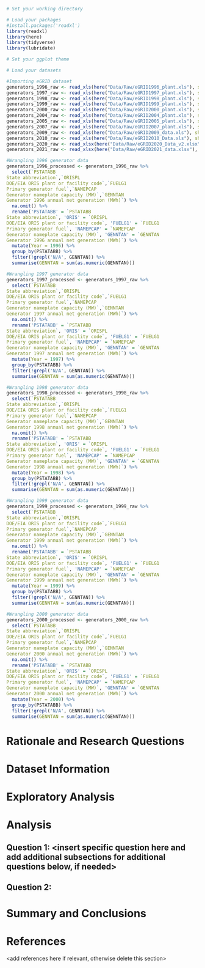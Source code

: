 \newpage
\tableofcontents 
\newpage
\listoftables 
\newpage
\listoffigures 
\newpage

```r
# Set your working directory

# Load your packages
#install.packages('readxl')
library(readxl)
library(here)
library(tidyverse)
library(lubridate)

# Set your ggplot theme

# Load your datasets

#Importing eGRID dataset
generators_1996_raw <- read_xls(here("Data/Raw/eGRID1996_plant.xls"), sheet = 'EGRDGEN96', skip = 3)
generators_1997_raw <- read_xls(here("Data/Raw/eGRID1997_plant.xls"), sheet = 'EGRDGEN97', skip = 3)
generators_1998_raw <- read_xls(here("Data/Raw/eGRID1998_plant.xls"), sheet = 'EGRDGEN98', skip = 3)
generators_1999_raw <- read_xls(here("Data/Raw/eGRID1999_plant.xls"), sheet = 'EGRDGEN99', skip = 3)
generators_2000_raw <- read_xls(here("Data/Raw/eGRID2000_plant.xls"), sheet = 'EGRDGEN00', skip = 3)
generators_2004_raw <- read_xls(here("Data/Raw/eGRID2004_plant.xls"), sheet = 'EGRDGEN04', skip = 3)
generators_2005_raw <- read_xls(here("Data/Raw/eGRID2005_plant.xls"), sheet = 'GEN05', skip = 3)
generators_2007_raw <- read_xls(here("Data/Raw/eGRID2007_plant.xls"), sheet = 'GEN07', skip = 3)
generators_2009_raw <- read_xls(here("Data/Raw/eGRID2009_data.xls"), sheet = 'GEN09', skip = 3)
generators_2010_raw <- read_xls(here("Data/Raw/eGRID2010_Data.xls"), sheet = 'GEN10', skip = 3)
generators_2020_raw <- read_xlsx(here("Data/Raw/eGRID2020_Data_v2.xlsx"), sheet = 'GEN20', skip = 1)
generators_2021_raw <- read_xlsx(here("Data/Raw/eGRID2021_data.xlsx"), sheet = 'GEN21', skip = 1)

#Wrangling 1996 generator data
generators_1996_processed <- generators_1996_raw %>% 
  select(`PSTATABB
State abbreviation`,`ORISPL
DOE/EIA ORIS plant or facility code`,`FUELG1
Primary generator fuel`,`NAMEPCAP
Generator nameplate capacity (MW)`,`GENNTAN
Generator 1996 annual net generation (MWh)`) %>% 
  na.omit() %>% 
  rename('PSTATABB' = `PSTATABB
State abbreviation`, 'ORIS' = `ORISPL
DOE/EIA ORIS plant or facility code`, 'FUELG1' = `FUELG1
Primary generator fuel`, 'NAMEPCAP' = `NAMEPCAP
Generator nameplate capacity (MW)`, 'GENNTAN' = `GENNTAN
Generator 1996 annual net generation (MWh)`) %>% 
  mutate(Year = 1996) %>% 
  group_by(PSTATABB) %>% 
  filter(!grepl('N/A', GENNTAN)) %>% 
  summarise(GENNTAN = sum(as.numeric(GENNTAN)))

#Wrangling 1997 generator data
generators_1997_processed <- generators_1997_raw %>% 
  select(`PSTATABB
State abbreviation`,`ORISPL
DOE/EIA ORIS plant or facility code`,`FUELG1
Primary generator fuel`,`NAMEPCAP
Generator nameplate capacity (MW)`,`GENNTAN
Generator 1997 annual net generation (MWh)`) %>% 
  na.omit() %>% 
  rename('PSTATABB' = `PSTATABB
State abbreviation`, 'ORIS' = `ORISPL
DOE/EIA ORIS plant or facility code`, 'FUELG1' = `FUELG1
Primary generator fuel`, 'NAMEPCAP' = `NAMEPCAP
Generator nameplate capacity (MW)`, 'GENNTAN' = `GENNTAN
Generator 1997 annual net generation (MWh)`) %>% 
  mutate(Year = 1997) %>% 
  group_by(PSTATABB) %>% 
  filter(!grepl('N/A', GENNTAN)) %>% 
  summarise(GENNTAN = sum(as.numeric(GENNTAN)))

#Wrangling 1998 generator data
generators_1998_processed <- generators_1998_raw %>% 
  select(`PSTATABB
State abbreviation`,`ORISPL
DOE/EIA ORIS plant or facility code`,`FUELG1
Primary generator fuel`,`NAMEPCAP
Generator nameplate capacity (MW)`,`GENNTAN
Generator 1998 annual net generation (MWh)`) %>% 
  na.omit() %>% 
  rename('PSTATABB' = `PSTATABB
State abbreviation`, 'ORIS' = `ORISPL
DOE/EIA ORIS plant or facility code`, 'FUELG1' = `FUELG1
Primary generator fuel`, 'NAMEPCAP' = `NAMEPCAP
Generator nameplate capacity (MW)`, 'GENNTAN' = `GENNTAN
Generator 1998 annual net generation (MWh)`) %>% 
  mutate(Year = 1998) %>% 
  group_by(PSTATABB) %>% 
  filter(!grepl('N/A', GENNTAN)) %>% 
  summarise(GENNTAN = sum(as.numeric(GENNTAN)))

#Wrangling 1999 generator data
generators_1999_processed <- generators_1999_raw %>% 
  select(`PSTATABB
State abbreviation`,`ORISPL
DOE/EIA ORIS plant or facility code`,`FUELG1
Primary generator fuel`,`NAMEPCAP
Generator nameplate capacity (MW)`,`GENNTAN
Generator 1999 annual net generation (MWh)`) %>% 
  na.omit() %>% 
  rename('PSTATABB' = `PSTATABB
State abbreviation`, 'ORIS' = `ORISPL
DOE/EIA ORIS plant or facility code`, 'FUELG1' = `FUELG1
Primary generator fuel`, 'NAMEPCAP' = `NAMEPCAP
Generator nameplate capacity (MW)`, 'GENNTAN' = `GENNTAN
Generator 1999 annual net generation (MWh)`) %>% 
  mutate(Year = 1999) %>% 
  group_by(PSTATABB) %>% 
  filter(!grepl('N/A', GENNTAN)) %>% 
  summarise(GENNTAN = sum(as.numeric(GENNTAN)))

#Wrangling 2000 generator data
generators_2000_processed <- generators_2000_raw %>% 
  select(`PSTATABB
State abbreviation`,`ORISPL
DOE/EIA ORIS plant or facility code`,`FUELG1
Primary generator fuel`,`NAMEPCAP
Generator nameplate capacity (MW)`,`GENNTAN
Generator 2000 annual net generation (MWh)`) %>% 
  na.omit() %>% 
  rename('PSTATABB' = `PSTATABB
State abbreviation`, 'ORIS' = `ORISPL
DOE/EIA ORIS plant or facility code`, 'FUELG1' = `FUELG1
Primary generator fuel`, 'NAMEPCAP' = `NAMEPCAP
Generator nameplate capacity (MW)`, 'GENNTAN' = `GENNTAN
Generator 2000 annual net generation (MWh)`) %>% 
  mutate(Year = 2000) %>% 
  group_by(PSTATABB) %>% 
  filter(!grepl('N/A', GENNTAN)) %>% 
  summarise(GENNTAN = sum(as.numeric(GENNTAN)))

```


# Rationale and Research Questions



\newpage

# Dataset Information



\newpage

# Exploratory Analysis 



\newpage

# Analysis



## Question 1: <insert specific question here and add additional subsections for additional questions below, if needed>

## Question 2: 




\newpage

# Summary and Conclusions


\newpage

# References
<add references here if relevant, otherwise delete this section> 
